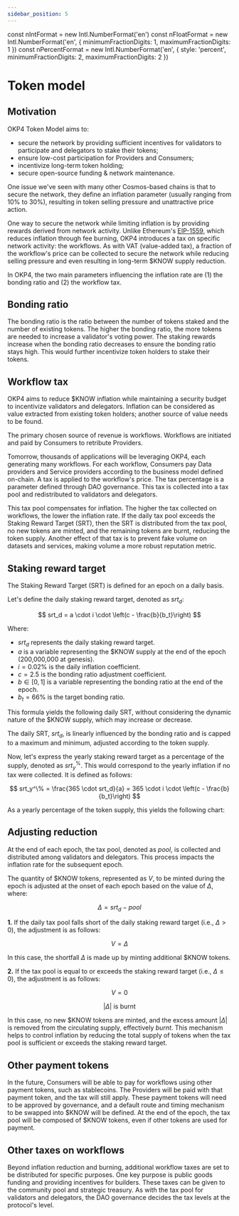 ```yaml
---
sidebar_position: 5
---
```


const nIntFormat = new Intl.NumberFormat('en')
const nFloatFormat = new Intl.NumberFormat('en', {
  minimumFractionDigits: 1,
  maximumFractionDigits: 1
})
const nPercentFormat = new Intl.NumberFormat('en', {
  style: 'percent',
  minimumFractionDigits: 2,
  maximumFractionDigits: 2
})

# Token model

## Motivation

OKP4 Token Model aims to:

- secure the network by providing sufficient incentives for validators to participate and delegators to stake their tokens;
- ensure low-cost participation for Providers and Consumers;
- incentivize long-term token holding;
- secure open-source funding & network maintenance.

One issue we've seen with many other Cosmos-based chains is that to secure the network, they define an inflation parameter (usually ranging from 10% to 30%), resulting in token selling pressure and unattractive price action.

One way to secure the network while limiting inflation is by providing rewards derived from network activity. Unlike Ethereum's [EIP-1559](https://eips.ethereum.org/EIPS/eip-1559), which reduces inflation through fee burning, OKP4 introduces a tax on specific network activity: the workflows. As with VAT (value-added tax), a fraction of the workflow's price can be collected to secure the network while reducing selling pressure and even resulting in long-term $KNOW supply reduction.

In OKP4, the two main parameters influencing the inflation rate are (1) the bonding ratio and (2) the workflow tax.

## Bonding ratio

The bonding ratio is the ratio between the number of tokens staked and the number of existing tokens. The higher the bonding ratio, the more tokens are needed to increase a validator's voting power. The staking rewards increase when the bonding ratio decreases to ensure the bonding ratio stays high. This would further incentivize token holders to stake their tokens.

## Workflow tax

OKP4 aims to reduce $KNOW inflation while maintaining a security budget to incentivize validators and delegators. Inflation can be considered as value extracted from existing token holders; another source of value needs to be found.

The primary chosen source of revenue is workflows. Workflows are initiated and paid by Consumers to retribute Providers.

Tomorrow, thousands of applications will be leveraging OKP4, each generating many workflows. For each workflow, Consumers pay Data providers and Service providers according to the business model defined on-chain. A tax is applied to the workflow's price. The tax percentage is a parameter defined through DAO governance. This tax is collected into a tax pool and redistributed to validators and delegators.

This tax pool compensates for inflation. The higher the tax collected on workflows, the lower the inflation rate. If the daily tax pool exceeds the Staking Reward Target (SRT), then the SRT is distributed from the tax pool, no new tokens are minted, and the remaining tokens are burnt, reducing the token supply.
Another effect of that tax is to prevent fake volume on datasets and services, making volume a more robust reputation metric.

## Staking reward target

The Staking Reward Target (SRT) is defined for an epoch on a daily basis.

Let's define the daily staking reward target, denoted as $srt_d$:

$$
srt_d = a \cdot i \cdot \left(c - \frac{b}{b_t}\right)
$$

Where:

- $srt_d$ represents the daily staking reward target.
- $a$ is a variable representing the $KNOW supply at the end of the epoch (200,000,000 at genesis).
- $i = 0.02\%$ is the daily inflation coefficient.
- $c = 2.5$ is the bonding ratio adjustment coefficient.
- $b \in [0,1]$ is a variable representing the bonding ratio at the end of the epoch.
- $b_t = 66\%$ is the target bonding ratio.

This formula yields the following daily SRT, without considering the dynamic nature of the $KNOW supply, which may increase or decrease.

<LinePlot
  caption="Plot of srtd = a . i . (c - b / bt)"
  xLegend="b"
  yLegend="srt (daily)"
  xFormat={nFloatFormat.format}
  yFormat={nIntFormat.format}
  data={srtdData}
/>

The daily SRT, $srt_d$, is linearly influenced by the bonding ratio and is capped to a maximum and minimum, adjusted according to the token supply.

Now, let's express the yearly staking reward target as a percentage of the supply, denoted as $srt_y^\%$. This would correspond to the yearly inflation if no tax were collected. It is defined as follows:

$$
srt_y^\% = \frac{365 \cdot srt_d}{a} = 365 \cdot i \cdot \left(c - \frac{b}{b_t}\right)
$$

As a yearly percentage of the token supply, this yields the following chart:

<LinePlot
  caption="Plot of srty = 365 . i . (c - b / bt)"
  xLegend="b"
  yLegend="srt as percentage of the supply (yearly)"
  xFormat={nFloatFormat.format}
  yFormat={nPercentFormat.format}
  data={srdyPercentData}
/>

## Adjusting reduction

At the end of each epoch, the tax pool, denoted as $pool$, is collected and distributed among validators and delegators. This process impacts the inflation rate for the subsequent epoch.

The quantity of \$KNOW tokens, represented as $V$, to be minted during the epoch is adjusted at the onset of each epoch based on the value of $\Delta$, where:

$$
\Delta = srt_d - pool
$$

**1.** If the daily tax pool falls short of the daily staking reward target (i.e., $\Delta > 0$), the adjustment is as follows:

$$
V=Δ
$$

In this case, the shortfall $\Delta$ is made up by minting additional \$KNOW tokens.

**2.** If the tax pool is equal to or exceeds the staking reward target (i.e., $\Delta \leq 0$), the adjustment is as follows:

$$
V=0
$$

$$
\lvert \Delta \rvert \text{ is burnt}
$$

In this case, no new \$KNOW tokens are minted, and the excess amount $\lvert \Delta \rvert$ is removed from the circulating supply, effectively _burnt_. This mechanism helps to control inflation by reducing the total supply of tokens when the tax pool is sufficient or exceeds the staking reward target.

## Other payment tokens

In the future, Consumers will be able to pay for workflows using other payment tokens, such as stablecoins. The Providers will be paid with that payment token, and the tax will still apply. These payment tokens will need to be approved by governance, and a default route and timing mechanism to be swapped into $KNOW will be defined. At the end of the epoch, the tax pool will be composed of $KNOW tokens, even if other tokens are used for payment.

## Other taxes on workflows

Beyond inflation reduction and burning, additional workflow taxes are set to be distributed for specific purposes. One key purpose is public goods funding and providing incentives for builders. These taxes can be given to the community pool and strategic treasury. As with the tax pool for validators and delegators, the DAO governance decides the tax levels at the protocol's level.
